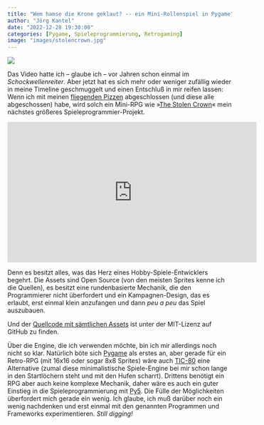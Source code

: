 ```yaml
---
title: "Wem hamse die Krone geklaut? -- ein Mini-Rollenspiel in Pygame"
author: "Jörg Kantel"
date: "2022-12-28 19:30:00"
categories: [Pygame, Spieleprogrammierung, Retrogaming]
image: "images/stolencrown.jpg"
---
```


[![](images/stolencrown-b.jpg)](https://camo.githubusercontent.com/65fc10eafe2ed44a17f3038e5702730c2a7d069786341be88b9af3dd828fde10/68747470733a2f2f7261772e6769746875622e636f6d2f6a757374696e6d6569737465722f5468652d53746f6c656e2d43726f776e2d5250472f6d61737465722f73637265656e73686f742e706e67)

Das Video hatte ich -- glaube ich -- vor Jahren schon einmal im *Schockwellenreiter*. Aber jetzt hat es sich mehr oder weniger zufällig wieder in meine Timeline geschmuggelt und einen Entschluß in mir reifen lassen: Wenn ich mit meinen [fliegenden Pizzen](https://kantel.github.io/posts/2022122601_pizzaplane2_pygame/) abgeschlossen (und diese alle abgeschossen) habe, wird solch ein Mini-RPG wie »[The Stolen Crown](https://www.youtube.com/watch?v=MkZXaDQfTSo)« mein nächstes größeres Spieleprogrammier-Projekt.

<iframe width="560" height="315" src="https://www.youtube.com/embed/MkZXaDQfTSo" title="YouTube video player" frameborder="0" allow="accelerometer; autoplay; clipboard-write; encrypted-media; gyroscope; picture-in-picture" allowfullscreen></iframe>

Denn es besitzt alles, was das Herz eines Hobby-Spiele-Entwicklers begehrt. Die Assets sind Open Source (von den meisten Sprites kenne ich die Quellen), es besitzt eine rundenbasierte Mechanik, die den Programmierer nicht überfordert und ein Kampagnen-Design, das es erlaubt, erst einmal klein anzufangen und dann *peu a peu* das Spiel auszubauen.

Und der [Quellcode mit sämtlichen Assets](https://github.com/justinmeister/The-Stolen-Crown-RPG) ist unter der MIT-Lizenz auf GitHub zu finden.

Über die Engine, die ich verwenden möchte, bin ich mir allerdings noch nicht so klar. Natürlich böte sich [Pygame](http://cognitiones.kantel-chaos-team.de/multimedia/spieleprogrammierung/pygame.html) als erstes an, aber gerade für ein Retro-RPG (mit 16x16 oder sogar 8x8 Sprites) wäre auch [TIC-80](http://cognitiones.kantel-chaos-team.de/multimedia/spieleprogrammierung/tic80.html) eine Alternative (zumal diese minimalistische Spiele-Engine bei mir schon lange in den Startlöchern steht und mit den Hufen scharrt). Drittens benötigt ein RPG aber auch keine komplexe Mechanik, daher wäre es auch ein guter Einstieg in die Spieleprogrammierung mit [Py5](http://cognitiones.kantel-chaos-team.de/programmierung/creativecoding/processing/p5py.html). Die Fülle der Möglichkeiten überfordert mich gerade ein wenig. Ich glaube, ich muß darüber noch ein wenig nachdenken und erst einmal mit den genannten Programmen und Frameworks experimentieren. *Still digging!*